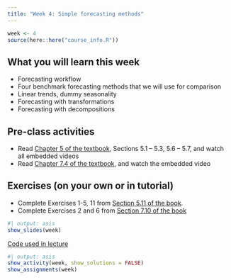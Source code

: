 ```yaml
---
title: "Week 4: Simple forecasting methods"
---
```


```r
week <- 4
source(here::here("course_info.R"))
```

## What you will learn this week

* Forecasting workflow
* Four benchmark forecasting methods that we will use for comparison
* Linear trends, dummy seasonality
* Forecasting with transformations
* Forecasting with decompositions

## Pre-class activities

* Read [Chapter 5 of the textbook](https://otexts.com/fpp3/toolbox.html), Sections 5.1 -- 5.3, 5.6 -- 5.7, and watch all embedded videos
* Read [Chapter 7.4 of the textbook](https://otexts.com/fpp3/useful-predictors.html), and watch the embedded video

## Exercises (on your own or in tutorial)

* Complete Exercises 1-5, 11 from [Section 5.11 of the book](https://otexts.com/fpp3/toolbox-exercises.html).
* Complete Exercises 2 and 6 from [Section 7.10 of the book](https://otexts.com/fpp3/regression-exercises.html)

<!-- * [Solutions to Exercises](ex4-sol.qmd) -->

```r
#| output: asis
show_slides(week)
```

[Code used in lecture](lecture4.R)

```r
#| output: asis
show_activity(week, show_solutions = FALSE)
show_assignments(week)
```
